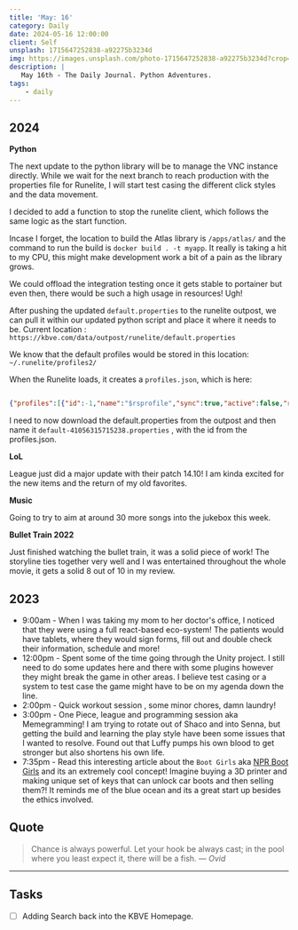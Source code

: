 ```yaml
---
title: 'May: 16'
category: Daily
date: 2024-05-16 12:00:00
client: Self
unsplash: 1715647252838-a92275b3234d
img: https://images.unsplash.com/photo-1715647252838-a92275b3234d?crop=entropy&cs=srgb&fm=jpg&ixid=MnwzNjM5Nzd8MHwxfHJhbmRvbXx8fHx8fHx8fDE2ODE3NDg2ODY&ixlib=rb-4.0.3&q=85
description: |
   May 16th - The Daily Journal. Python Adventures.
tags:
    - daily
---
```


## 2024

**Python**

The next update to the python library will be to manage the VNC instance directly.
While we wait for the next branch to reach production with the properties file for Runelite, I will start test casing the different click styles and the data movement.

I decided to add a function to stop the runelite client, which follows the same logic as the start function.

Incase I forget, the location to build the Atlas library is `/apps/atlas/` and the command to run the build is `docker build . -t myapp`.
It really is taking a hit to my CPU, this might make development work a bit of a pain as the library grows.

We could offload the integration testing once it gets stable to portainer but even then, there would be such a high usage in resources! Ugh!

After pushing the updated `default.properties` to the runelite outpost, we can pull it within our updated python script and place it where it needs to be.
Current location : `https://kbve.com/data/outpost/runelite/default.properties`

We know that the default profiles would be stored in this location: `~/.runelite/profiles2/` 

When the Runelite loads, it creates a `profiles.json`, which is here: 

```json

{"profiles":[{"id":-1,"name":"$rsprofile","sync":true,"active":false,"rev":-1,"defaultForRsProfiles":[]},{"id":41056315715238,"name":"default","sync":false,"active":true,"rev":-1,"defaultForRsProfiles":[]}]}

```

I need to now download the default.properties from the outpost and then name it `default-41056315715238.properties` , with the id from the profiles.json.

**LoL**

League just did a major update with their patch 14.10!
I am kinda excited for the new items and the return of my old favorites.

**Music**

Going to try to aim at around 30 more songs into the jukebox this week.


**Bullet Train 2022**

Just finished watching the bullet train, it was a solid piece of work!
The storyline ties together very well and I was entertained throughout the whole movie, it gets a solid 8 out of 10 in my review.

## 2023

- 9:00am - When I was taking my mom to her doctor's office, I noticed that they were using a full react-based eco-system! The patients would have tablets, where they would sign forms, fill out and double check their information, schedule and more!
- 12:00pm - Spent some of the time going through the Unity project. I still need to do some updates here and there with some plugins however they might break the game in other areas. I believe test casing or a system to test case the game might have to be on my agenda down the line.
- 2:00pm - Quick workout session , some minor chores, damn laundry! 
- 3:00pm - One Piece, league and programming session aka Memegramming! I am trying to rotate out of Shaco and into Senna, but getting the build and learning the play style have been some issues that I wanted to resolve. Found out that Luffy pumps his own blood to get stronger but also shortens his own life.
- 7:35pm - Read this interesting article about the `Boot Girls` aka [NPR Boot Girls](https://www.npr.org/2023/05/16/1176175801/boot-girls-atlanta-private-parking-enforcement) and its an extremely cool concept! Imagine buying a 3D printer and making unique set of keys that can unlock car boots and then selling them?! It reminds me of the blue ocean and its a great start up besides the ethics involved. 

## Quote

> Chance is always powerful. Let your hook be always cast; in the pool where you least expect it, there will be a fish.
> — <cite>Ovid</cite>

---

## Tasks

- [ ] Adding Search back into the KBVE Homepage.